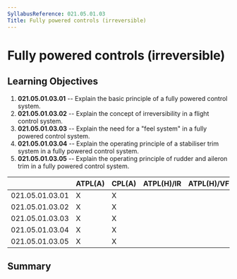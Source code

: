 ```yaml
---
SyllabusReference: 021.05.01.03
Title: Fully powered controls (irreversible)
---
```


# Fully powered controls (irreversible)

## Learning Objectives

1.  **021.05.01.03.01** -- Explain the basic principle of a fully powered
    control system.
2.  **021.05.01.03.02** -- Explain the concept of irreversibility in a flight
    control system.
3.  **021.05.01.03.03** -- Explain the need for a "feel system" in a fully
    powered control system.
4.  **021.05.01.03.04** -- Explain the operating principle of a stabiliser trim
    system in a fully powered control system.
5.  **021.05.01.03.05** -- Explain the operating principle of rudder and aileron
    trim in a fully powered control system.

|                 | ATPL(A) | CPL(A) | ATPL(H)/IR | ATPL(H)/VFR | CPL(H) | IR  | CBIR(A) |
| --------------- | ------- | ------ | ---------- | ----------- | ------ | --- | ------- |
| 021.05.01.03.01 | X       | X      |            |             |        |     |         |
| 021.05.01.03.02 | X       | X      |            |             |        |     |         |
| 021.05.01.03.03 | X       | X      |            |             |        |     |         |
| 021.05.01.03.04 | X       | X      |            |             |        |     |         |
| 021.05.01.03.05 | X       | X      |            |             |        |     |         |

## Summary
